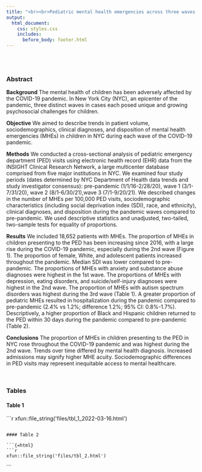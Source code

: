 ```yaml
---
title: "<br><br>Pediatric mental health emergencies across three waves of the COVID-19 pandemic in New York City"
output:
  html_document:
    css: styles.css
    includes:
      before_body: footer.html
---
```


<br><br>

### Abstract

**Background**
The mental health of children has been adversely affected by the COVID-19 pandemic. In New York City (NYC), an epicenter of the pandemic, three distinct waves in cases each posed unique and growing psychosocial challenges for children.

**Objective**
We aimed to describe trends in patient volume, sociodemographics, clinical diagnoses, and disposition of mental health emergencies (MHEs) in children in NYC during each wave of the COVID-19 pandemic.

**Methods**
We conducted a cross-sectional analysis of pediatric emergency department (PED) visits using electronic health record (EHR) data from the INSIGHT Clinical Research Network, a large multicenter database comprised from five major institutions in NYC. We examined four study periods (dates determined by NYC Department of Health data trends and study investigator consensus): pre-pandemic (1/1/16-2/28/20), wave 1 (3/1-7/31/20), wave 2 (8/1-6/30/21),wave 3 (7/1-9/20/21). We described changes in the number of MHEs per 100,000 PED visits, sociodemographic characteristics (including social deprivation index (SDI), race, and ethnicity), clinical diagnoses, and disposition during the pandemic waves compared to pre-pandemic. We used descriptive statistics and unadjusted, two-tailed, two-sample tests for equality of proportions.

**Results**
We included 18,652 patients with MHEs. The proportion of MHEs in children presenting to the PED has been increasing since 2016, with a large rise during the COVID-19 pandemic, especially during the 2nd wave (Figure 1). The proportion of female, White, and adolescent patients increased throughout the pandemic. Median SDI was lower compared to pre-pandemic. The proportions of MHEs with anxiety and substance abuse diagnoses were highest in the 1st wave. The proportions of MHEs with depression, eating disorders, and suicide/self-injury diagnoses were highest in the 2nd wave. The proportion of MHEs with autism spectrum disorders was highest during the 3rd wave (Table 1). A greater proportion of pediatric MHEs resulted in hospitalization during the pandemic compared to pre-pandemic (2.4% vs 1.2%; difference 1.2%; 95% CI: 0.8%-1.7%). Descriptively, a higher proportion of Black and Hispanic children returned to the PED within 30 days during the pandemic compared to pre-pandemic (Table 2).

**Conclusions**
The proportion of MHEs in children presenting to the PED in NYC rose throughout the COVID-19 pandemic and was highest during the 2nd wave. Trends over time differed by mental health diagnosis. Increased admissions may signify higher MHE acuity. Sociodemographic differences in PED visits may represent inequitable access to mental healthcare.

<br> 

### Tables {.tabset .tabset-fade}

#### Table 1

```{=html}
```r
xfun::file_string('files/tbl_1_2022-03-16.html')
```
```

#### Table 2

```{=html}
```r
xfun::file_string('files/tbl_2.html')
```
```
<!-- <a href="https://simmwill.github.io/files/tbl_1.html" style="color:#000000; text-decoration: none">Click here to see Table 1.</a> -->

<!-- <a href="https://simmwill.github.io/files/tbl_2.html" style="color:#000000; text-decoration: none">Click here to see Table 2.</a> -->

